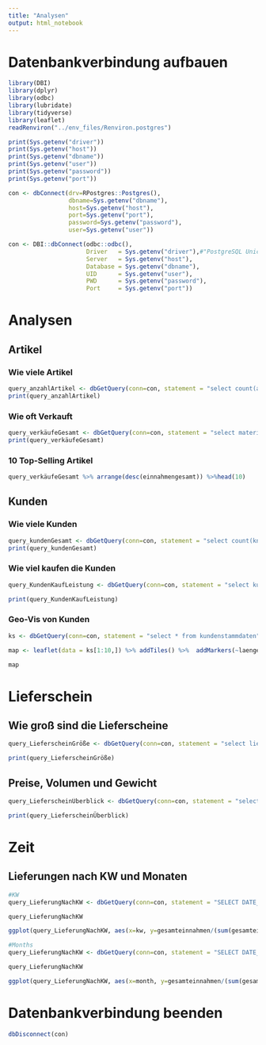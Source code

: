 ```yaml
---
title: "Analysen"
output: html_notebook
---
```


# Datenbankverbindung aufbauen

```r
library(DBI)
library(dplyr)
library(odbc)
library(lubridate)
library(tidyverse)
library(leaflet)
readRenviron("../env_files/Renviron.postgres")
```

```r
print(Sys.getenv("driver"))
print(Sys.getenv("host"))
print(Sys.getenv("dbname"))
print(Sys.getenv("user"))
print(Sys.getenv("password"))
print(Sys.getenv("port"))

```

```r
con <- dbConnect(drv=RPostgres::Postgres(),
                 dbname=Sys.getenv("dbname"),
                 host=Sys.getenv("host"),
                 port=Sys.getenv("port"),
                 password=Sys.getenv("password"),
                 user=Sys.getenv("user"))
```

```r
con <- DBI::dbConnect(odbc::odbc(),
                      Driver   = Sys.getenv("driver"),#"PostgreSQL Unicode",
                      Server   = Sys.getenv("host"),
                      Database = Sys.getenv("dbname"),
                      UID      = Sys.getenv("user"),
                      PWD      = Sys.getenv("password"),
                      Port     = Sys.getenv("port"))
```

# Analysen

## Artikel

### Wie viele Artikel

```r
query_anzahlArtikel <- dbGetQuery(conn=con, statement = "select count(artikel) as anzahlArtikel from materialstaemme")
print(query_anzahlArtikel)
```

### Wie oft Verkauft

```r
query_verkäufeGesamt <- dbGetQuery(conn=con, statement = "select materialnummer, sum(abgang) as abgangGesamt, sum(vk_preis_num) as EinnahmenGesamt, count(*) as Einträge from verkaeufe Group By materialnummer")
print(query_verkäufeGesamt)
```

### 10 Top-Selling Artikel
```r
query_verkäufeGesamt %>% arrange(desc(einnahmengesamt)) %>%head(10)
```

## Kunden

### Wie viele Kunden

```r
query_kundenGesamt <- dbGetQuery(conn=con, statement = "select count(kndnr) from kundenstammdaten")
print(query_kundenGesamt)
```

### Wie viel kaufen die Kunden

```r
query_KundenKaufLeistung <- dbGetQuery(conn=con, statement = "select kunde, sum(abgang) as GesamtAbgang, sum(vk_preis_num) as GesamtAusgaben, count(*) as Einträge from verkaeufe Group By kunde")

print(query_KundenKaufLeistung)
```

### Geo-Vis von Kunden

```r
ks <- dbGetQuery(conn=con, statement = "select * from kundenstammdaten")

map <- leaflet(data = ks[1:10,]) %>% addTiles() %>%  addMarkers(~laengengrad, ~breitengrad, popup = ~as.character(kndnr), label = ~as.character(kndnr))

map
```


# Lieferschein

## Wie groß sind die Lieferscheine

```r
query_LieferscheinGröße <- dbGetQuery(conn=con, statement = "select lieferschein, sum(abgang) as GesamtAbgang, sum(vk_preis_num) as GesamtEinnahmen, count(*) as Einträge from verkaeufe Group By lieferschein order by Einträge DESC")

print(query_LieferscheinGröße)
```

## Preise, Volumen und Gewicht

```r
query_LieferscheinÜberblick <- dbGetQuery(conn=con, statement = "select verkaeufe.lieferschein, sum(verkaeufe.vk_preis_num) as GesamtEinnahmen, sum(verkaeufe.abgang*materialstaemme.ve_pro_dm3) as GesamtVolumen, sum(verkaeufe.abgang*materialstaemme.ve_pro_kg) as GesamtGewicht from verkaeufe Inner Join materialstaemme ON verkaeufe.materialnummer=materialstaemme.artikel Group By verkaeufe.lieferschein")

print(query_LieferscheinÜberblick)
```

# Zeit

## Lieferungen nach KW und Monaten

```r
#KW
query_LieferungNachKW <- dbGetQuery(conn=con, statement = "SELECT DATE_PART('week',datum) as KW, Count(*) as VerkäufeProKW, sum(vk_preis_num) as GesamtEinnahmen From verkaeufe Group By KW")

query_LieferungNachKW

ggplot(query_LieferungNachKW, aes(x=kw, y=gesamteinnahmen/(sum(gesamteinnahmen)/100))) + geom_col() + geom_text(aes(label = kw), vjust = -0.5, size=2)

#Months
query_LieferungNachKW <- dbGetQuery(conn=con, statement = "SELECT DATE_PART('month',datum) as month, Count(*) as VerkäufeProKW, sum(vk_preis_num) as GesamtEinnahmen From verkaeufe Group By month")

query_LieferungNachKW

ggplot(query_LieferungNachKW, aes(x=month, y=gesamteinnahmen/(sum(gesamteinnahmen)/100))) + geom_col() + geom_text(aes(label = month), vjust = -0.5, size=2)
```

# Datenbankverbindung beenden
```r
dbDisconnect(con)
```
